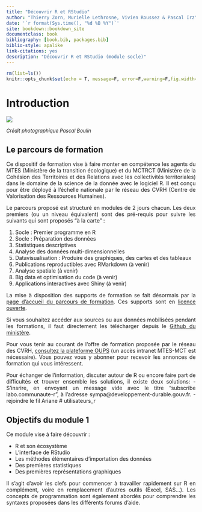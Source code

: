 ```yaml
--- 
title: "Découvrir R et RStudio"
author: "Thierry Zorn, Murielle Lethrosne, Vivien Roussez & Pascal Irz"
date: '`r format(Sys.time(), "%d %B %Y")`'
site: bookdown::bookdown_site
documentclass: book
bibliography: [book.bib, packages.bib]
biblio-style: apalike
link-citations: yes
description: "Découvrir R et RStudio (module socle)"
---
```


<style> 
  body {text-align: justify;}
</style>

```r
rm(list=ls())
knitr::opts_chunk$set(echo = T, message=F, error=F,warning=F,fig.width=6, fig.height=6)
```

# Introduction

![](images/grenouille.jpg)

<font size="2"> 
*Crédit photographique Pascal Boulin*
</font> 


## Le parcours de formation

Ce dispositif de formation vise à faire monter en compétence les agents du MTES (Ministère de la transition écologique) et du MCTRCT (Ministère de la Cohésion des Territoires et des Relations avec les collectivités territoriales) dans le domaine de la science de la donnée avec le logiciel R. Il est conçu pour être déployé à l'échelle nationale par le réseau des CVRH (Centre de Valorisation des Ressources Humaines).

Le parcours proposé est structuré en modules de 2 jours chacun. Les deux premiers (ou un niveau équivalent) sont des pré-requis pour suivre les suivants qui sont proposés "à la carte" :

1. Socle : Premier programme en R
2. Socle : Préparation des données
3. Statistiques descriptives
4. Analyse des données multi-dimensionnelles
5. Datavisualisation : Produire des graphiques, des cartes et des tableaux
6. Publications reproductibles avec RMarkdown (à venir)
7. Analyse spatiale (à venir)
8. Big data et optimisation du code (à venir)
9. Applications interactives avec Shiny (à venir)


La mise à disposition des supports de formation se fait désormais par la [page d'accueil du parcours de formation](https://mtes-mct.github.io/parcours-r/). Ces supports sont en [licence ouverte](https://www.etalab.gouv.fr/wp-content/uploads/2017/04/ETALAB-Licence-Ouverte-v2.0.pdf).


Si vous souhaitez accéder aux sources ou aux données mobilisées pendant les formations, il faut directement les télécharger depuis le [Github du ministère](https://github.com/MTES-MCT/parcours-r/tree/master/Supports_formations).

Pour vous tenir au courant de l'offre de formation proposée par le réseau des CVRH, [consultez la plateforme OUPS](http://oups-cmvrh.e2.rie.gouv.fr/) (un accès intranet MTES-MCT est nécessaire). Vous pouvez vous y abonner pour recevoir les annonces de formation qui vous intéressent.

Pour échanger de l'information, discuter autour de R ou encore faire part de difficultés et trouver ensemble les solutions, il existe deux solutions:
- S'insrire, en envoyant un message vide avec le titre "subscribe labo.communaute-r", à l'adresse sympa@developpement-durable.gouv.fr.
- rejoindre le fil Ariane # utilisateurs_r

## Objectifs du module 1

Ce module vise à faire découvrir :

- R et son écosystème
- L'interface de RStudio
- Les méthodes élémentaires d'importation des données
- Des premières statistiques
- Des premières représentations graphiques

Il s'agit d'avoir les clefs pour commencer à travailler rapidement sur R en complément, voire en remplacement d'autres outils (Excel, SAS...). Les concepts de programmation sont également abordés pour comprendre les syntaxes proposées dans les différents forums d'aide.
